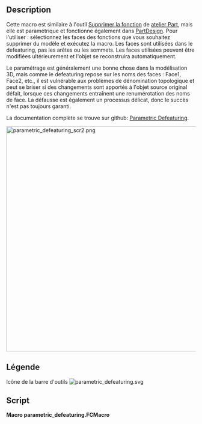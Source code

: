 <languages/>

{{Macro/fr
|Name=Macro Parametric Defeaturing
|Icon=parametric_defeaturing.svg
|Description=Cette macro est similaire à l'outil [[Part_Defeaturing/fr|Supprimer la fonction]] de [[Part_Workbench/fr|atelier Part]], mais elle est paramétrique et fonctionne également dans [[PartDesign_Workbench/fr|PartDesign]]. Pour l'utiliser : sélectionnez les faces des fonctions que vous souhaitez supprimer du modèle et exécutez la macro. Les faces sont utilisées dans le defeaturing, pas les arêtes ou les sommets. Les faces utilisées peuvent être modifiées ultérieurement et l'objet se reconstruira automatiquement.<br/>

Le paramétrage est généralement une bonne chose dans la modélisation 3D, mais comme le defeaturing repose sur les noms des faces : Face1, Face2, etc., il est vulnérable aux problèmes de dénomination topologique et peut se briser si des changements sont apportés à l'objet source original défait, lorsque ces changements entraînent une renumérotation des noms de face. La défausse est également un processus délicat, donc le succès n'est pas toujours garanti.<br/>

La documentation complète se trouve sur github: [https://github.com/mwganson/parametric_defeaturing Parametric Defeaturing].<br/>

<div class="mw-translate-fuzzy">
|Author=TheMarkster
|Version=0.2021.10.10.rev2
|Date=2021-10-10.rev2
|FCVersion=python version 3
|Download=[https://wiki.freecad.org/File:parametric_defeaturing.svg Icône de la barre d'outils]
|Links=[https://github.com/mwganson/parametric_defeaturing Documentation complète sur Github]
}}
</div>

== Description ==

Cette macro est similaire à l'outil [[Part_Defeaturing/fr|Supprimer la fonction]] de [[Part_Workbench/fr|atelier Part]], mais elle est paramétrique et fonctionne également dans [[PartDesign_Workbench/fr|PartDesign]]. Pour l'utiliser : sélectionnez les faces des fonctions que vous souhaitez supprimer du modèle et exécutez la macro. Les faces sont utilisées dans le defeaturing, pas les arêtes ou les sommets. Les faces utilisées peuvent être modifiées ultérieurement et l'objet se reconstruira automatiquement.

Le paramétrage est généralement une bonne chose dans la modélisation 3D, mais comme le defeaturing repose sur les noms des faces : Face1, Face2, etc., il est vulnérable aux problèmes de dénomination topologique et peut se briser si des changements sont apportés à l'objet source original défait, lorsque ces changements entraînent une renumérotation des noms de face. La défausse est également un processus délicat, donc le succès n'est pas toujours garanti.

La documentation complète se trouve sur github: [https://github.com/mwganson/parametric_defeaturing Parametric Defeaturing].

[[File:parametric_defeaturing_scr2.png|600px]]
{{Caption|Capture d'écran de la macro paramétrique de defeaturing‎}}

<span id="Legend"></span>
== Légende ==

{{Codeextralink|https://gist.github.com/mwganson/0d55a5c51b1d6ff488b7a2f62bf50656/raw/140e9118deb955981a1ea499778cbf2521818e40/parametric_defeaturing.FCMacro|parametric_defeaturing.FCMacro}}

Icône de la barre d'outils
[[Image:parametric_defeaturing.svg]]

== Script ==

'''Macro parametric_defeaturing.FCMacro'''

{{CodeDownload|https://gist.github.com/mwganson/0d55a5c51b1d6ff488b7a2f62bf50656|parametric_defeaturing.FCMacro}}
